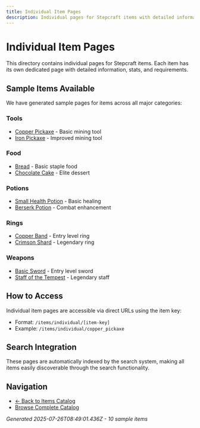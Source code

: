 ```yaml
---
title: Individual Item Pages
description: Individual pages for Stepcraft items with detailed information
---
```


# Individual Item Pages

This directory contains individual pages for Stepcraft items. Each item has its own dedicated page with detailed information, stats, and requirements.

## Sample Items Available

We have generated sample pages for items across all major categories:

### Tools
- [Copper Pickaxe](/items/individual/copper_pickaxe) - Basic mining tool
- [Iron Pickaxe](/items/individual/iron_pickaxe) - Improved mining tool

### Food
- [Bread](/items/individual/bread) - Basic staple food
- [Chocolate Cake](/items/individual/chocolate_cake) - Elite dessert

### Potions  
- [Small Health Potion](/items/individual/health_potion_small) - Basic healing
- [Berserk Potion](/items/individual/berserk_potion) - Combat enhancement

### Rings
- [Copper Band](/items/individual/copper_band) - Entry level ring  
- [Crimson Shard](/items/individual/crimson_shard) - Legendary ring

### Weapons
- [Basic Sword](/items/individual/basic_sword) - Entry level sword
- [Staff of the Tempest](/items/individual/tempest_staff) - Legendary staff

## How to Access

Individual item pages are accessible via direct URLs using the item key:
- Format: `/items/individual/[item-key]`
- Example: `/items/individual/copper_pickaxe`

## Search Integration

These pages are automatically indexed by the search system, making all items easily discoverable through the search functionality.

## Navigation

- [← Back to Items Catalog](/items)
- [Browse Complete Catalog](/items)

*Generated 2025-07-26T08:49:01.436Z - 10 sample items*
